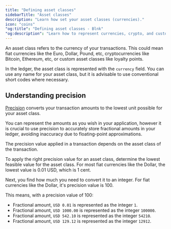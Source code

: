 ```yaml
---
title: "Defining asset classes"
sidebarTitle: "Asset classes"
description: "Learn how set your asset classes (currencies)."
icon: "coins"
"og:title": "Defining asset classes - Blnk" 
"og:description": "Learn how to represent currencies, crypto, and custom classes, and understand how precision prevents errors due to floating-point approximations."
---
```



An asset class refers to the currency of your transactions. This could mean fiat currencies like the Euro, Dollar, Pound, etc, cryptocurrencies like Bitcoin, Ethereum, etc, or custom asset classes like loyalty points. 

In the ledger, the asset class is represented with the `currency` field. You can use any name for your asset class, but it is advisable to use conventional short codes where necessary. 

<CardGroup>
    <Card title="List of fiat currencies and their precision values" iconType="duotone" icon="dollar-sign" href="https://github.com/blnkfinance/blnk-assets"></Card>
</CardGroup>

## Understanding precision

[Precision](../transactions/precision) converts your transaction amounts to the lowest unit possible for your asset class.

You can represent the amounts as you wish in your application, however it is crucial to use precision to accurately store fractional amounts in your ledger, avoiding inaccuracy due to floating-point approximations.

The precision value applied in a transaction depends on the asset class of the transaction. 

To apply the right precision value for an asset class, determine the lowest feasible value for the asset class. For most fiat currencies like the Dollar, the lowest value is 0.01 USD, which is 1 cent. 

Next, you find how much you need to convert it to an integer. For fiat currencies like the Dollar, it's precision value is 100.

This means, with a precision value of 100:

- Fractional amount, `USD 0.01` is represented as the integer `1`.
- Fractional amount, `USD 1000.00` is represented as the integer `100000`.
- Fractional amount, `USD 542.10` is represented as the integer `54210`.
- Fractional amount, `USD 129.12` is represented as the integer `12912`.

<NeedHelp />